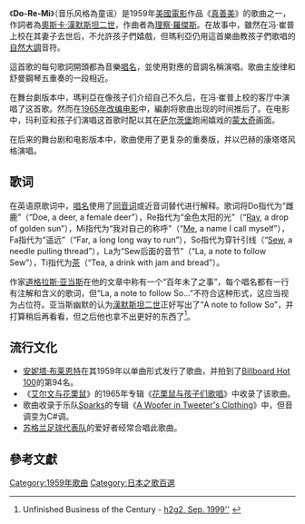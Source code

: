 {{Expand|time=2011-03-17}}
{{noteTA
|1=zh-cn:音乐之声; zh-tw:; zh-hk:仙樂飄飄處處聞; zh-sg:音乐之声;
}}
{{Infobox song <!-- See Wikipedia:WikiProject_Songs -->
| name      = Do-Re-Mi
| type      = song
| published = 1959年
| writer    = [[奧斯卡·漢默斯坦二世|奧斯卡·漢默斯坦二世]]
| composer  = [[理察·羅傑斯_(作曲家)|理察·羅傑斯]]
}}
《'''Do-Re-Mi'''》（音乐风格為童谣）是1959年[[美國|美國]][[電影|電影]]作品《[[真善美|真善美]]》的歌曲之一，作詞者為[[奧斯卡·漢默斯坦二世|奧斯卡·漢默斯坦二世]]，作曲者為[[理察·羅傑斯_(作曲家)|理察·羅傑斯]]。在故事中，雖然在冯·崔普上校在其妻子去世后，不允許孩子們嬉戲，但瑪利亞仍用這首樂曲教孩子們歌唱的[[自然大調|自然大調]]音符。

這首歌的每句歌詞開頭都為音樂[[唱名|唱名]]，並使用對應的音調名稱演唱。歌曲主旋律和舒曼鋼琴五重奏的一段相近。

在舞台劇版本中，瑪利亞在像孩子们介绍自己不久后，在冯·崔普上校的客厅中演唱了这首歌。然而在[[音乐之声_(电影)|1965年改编电影]]中，編劇{{le|欧内斯特·莱曼|Ernest Lehman}}将歌曲出现的时间推后了。在电影中，玛利亚和孩子们演唱这首歌时配以其在[[萨尔茨堡|萨尔茨堡]]跑闹嬉戏的[[蒙太奇|蒙太奇]]画面。

在后来的舞台剧和电影版本中，歌曲使用了更复杂的重奏版，并以巴赫的康塔塔风格演唱。

== 歌词 ==

在英语原歌词中，[[唱名|唱名]]使用了[[同音異義語|同音词]]或近音词替代进行解释。歌词将Do指代为“雌鹿”（“Doe, a deer, a female deer”），Re指代为“金色太阳的光”（“[[wikt:Ray|Ray]], a drop of golden sun”），Mi指代为“我对自己的称呼”（“[[wikt:Me|Me]], a name I call myself”），Fa指代为“遥远”（“Far, a long long way to run”），So指代为穿针引线（“[[wikt:Sew|Sew]], a needle pulling thread”），La为“Sew后面的音节”（“La, a note to follow Sew”），Ti指代为[[茶|茶]]（“Tea, a drink with jam and bread”）。

作家[[道格拉斯·亚当斯|道格拉斯·亚当斯]]在他的文章中称有一个“百年未了之事”，每个唱名都有一行有注解和含义的歌词，但“La, a note to follow So...”不符合这种形式，这应当视为占位符。亚当斯幽默的认为[[奧斯卡·漢默斯坦二世|漢默斯坦二世]]正好写出了“A note to follow So”，并打算稍后再看看，但之后他也拿不出更好的东西了<ref>Unfinished Business of the Century - [http://www.bbc.co.uk/dna/h2g2/A171839 h2g2, Sep. 1999''] {{Wayback|url=http://www.bbc.co.uk/dna/h2g2/A171839 |date=20090530060215 }}</ref>。

==流行文化==

* [[安妮塔·布莱恩特|安妮塔·布莱恩特]]在其1959年以单曲形式发行了歌曲，并拍到了[[Billboard_Hot_100|Billboard Hot 100]]的第94名。
* 《[[艾尔文与花栗鼠|艾尔文与花栗鼠]]》的1965年专辑《[[花栗鼠与孩子们歌唱|花栗鼠与孩子们歌唱]]》中收录了该歌曲。
* 歌曲收录于乐队[[Sparks|Sparks]]的专辑《[[A_Woofer_in_Tweeter's_Clothing|A Woofer in Tweeter's Clothing]]》中，但音调变为C#调。
* [[苏格兰足球代表队|苏格兰足球代表队]]的爱好者经常合唱此歌曲。

== 參考文獻 ==
{{Reflist}}

[[Category:1959年歌曲|Category:1959年歌曲]]
[[Category:日本之歌百選|Category:日本之歌百選]]